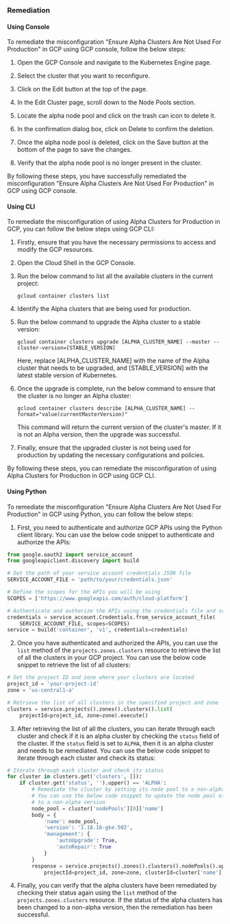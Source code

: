 ### Remediation

#### Using Console

To remediate the misconfiguration "Ensure Alpha Clusters Are Not Used For Production" in GCP using GCP console, follow the below steps:

1. Open the GCP Console and navigate to the Kubernetes Engine page.

2. Select the cluster that you want to reconfigure.

3. Click on the Edit button at the top of the page.

4. In the Edit Cluster page, scroll down to the Node Pools section.

5. Locate the alpha node pool and click on the trash can icon to delete it.

6. In the confirmation dialog box, click on Delete to confirm the deletion.

7. Once the alpha node pool is deleted, click on the Save button at the bottom of the page to save the changes.

8. Verify that the alpha node pool is no longer present in the cluster.

By following these steps, you have successfully remediated the misconfiguration "Ensure Alpha Clusters Are Not Used For Production" in GCP using GCP console.

#### Using CLI

To remediate the misconfiguration of using Alpha Clusters for Production in GCP, you can follow the below steps using GCP CLI:

1. Firstly, ensure that you have the necessary permissions to access and modify the GCP resources.

2. Open the Cloud Shell in the GCP Console.

3. Run the below command to list all the available clusters in the current project:

   ```
   gcloud container clusters list
   ```

4. Identify the Alpha clusters that are being used for production.

5. Run the below command to upgrade the Alpha cluster to a stable version:

   ```
   gcloud container clusters upgrade [ALPHA_CLUSTER_NAME] --master --cluster-version=[STABLE_VERSION]
   ```

   Here, replace [ALPHA_CLUSTER_NAME] with the name of the Alpha cluster that needs to be upgraded, and [STABLE_VERSION] with the latest stable version of Kubernetes.

6. Once the upgrade is complete, run the below command to ensure that the cluster is no longer an Alpha cluster:

   ```
   gcloud container clusters describe [ALPHA_CLUSTER_NAME] --format="value(currentMasterVersion)"
   ```

   This command will return the current version of the cluster's master. If it is not an Alpha version, then the upgrade was successful.

7. Finally, ensure that the upgraded cluster is not being used for production by updating the necessary configurations and policies.

By following these steps, you can remediate the misconfiguration of using Alpha Clusters for Production in GCP using GCP CLI.

#### Using Python

To remediate the misconfiguration "Ensure Alpha Clusters Are Not Used For Production" in GCP using Python, you can follow the below steps:

1. First, you need to authenticate and authorize GCP APIs using the Python client library. You can use the below code snippet to authenticate and authorize the APIs:

```python
from google.oauth2 import service_account
from googleapiclient.discovery import build

# Set the path of your service account credentials JSON file
SERVICE_ACCOUNT_FILE = 'path/to/your/credentials.json'

# Define the scopes for the APIs you will be using
SCOPES = ['https://www.googleapis.com/auth/cloud-platform']

# Authenticate and authorize the APIs using the credentials file and scopes
credentials = service_account.Credentials.from_service_account_file(
    SERVICE_ACCOUNT_FILE, scopes=SCOPES)
service = build('container', 'v1', credentials=credentials)
```

2. Once you have authenticated and authorized the APIs, you can use the `list` method of the `projects.zones.clusters` resource to retrieve the list of all the clusters in your GCP project. You can use the below code snippet to retrieve the list of all clusters:

```python
# Set the project ID and zone where your clusters are located
project_id = 'your-project-id'
zone = 'us-central1-a'

# Retrieve the list of all clusters in the specified project and zone
clusters = service.projects().zones().clusters().list(
    projectId=project_id, zone=zone).execute()
```

3. After retrieving the list of all the clusters, you can iterate through each cluster and check if it is an alpha cluster by checking the `status` field of the cluster. If the `status` field is set to `ALPHA`, then it is an alpha cluster and needs to be remediated. You can use the below code snippet to iterate through each cluster and check its status:

```python
# Iterate through each cluster and check its status
for cluster in clusters.get('clusters', []):
    if cluster.get('status', '').upper() == 'ALPHA':
        # Remediate the cluster by setting its node pool to a non-alpha version
        # You can use the below code snippet to update the node pool of the alpha cluster
        # to a non-alpha version
        node_pool = cluster['nodePools'][0]['name']
        body = {
            'name': node_pool,
            'version': '1.18.16-gke.502',
            'management': {
                'autoUpgrade': True,
                'autoRepair': True
            }
        }
        response = service.projects().zones().clusters().nodePools().update(
            projectId=project_id, zone=zone, clusterId=cluster['name'], nodePoolId=node_pool, body=body).execute()
```

4. Finally, you can verify that the alpha clusters have been remediated by checking their status again using the `list` method of the `projects.zones.clusters` resource. If the status of the alpha clusters has been changed to a non-alpha version, then the remediation has been successful.

